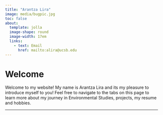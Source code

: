 ```yaml
---
title: "Arantza Lira"
image: media/bugpic.jpg
toc: false
about: 
  template: jolla
  image-shape: round
  image-width: 17em
  links:
    - text: Email
      href: mailto:alira@ucsb.edu
---
```

        
# Welcome
Welcome to my website! My name is Arantza Lira and its my pleasure to introduce myself to you! Feel free to navigate to the tabs on this page to learn more about my journey in Environmental Studies, projects, my resume and hobbies. 

---

```r

```
